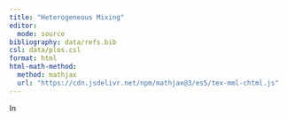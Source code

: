 ```yaml
---
title: "Heterogeneous Mixing"
editor:
  mode: source
bibliography: data/refs.bib
csl: data/plos.csl 
format: html
html-math-method:
  method: mathjax
  url: "https://cdn.jsdelivr.net/npm/mathjax@3/es5/tex-mml-chtml.js"
---
```


In
